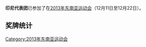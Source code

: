 {{expand|time=2014-12-28T07:31:44+00:00}}
{{unreferenced|time=2014-12-28T07:31:44+00:00}}
{{Infobox Country Southeast Asian Games
|NOC=INA
|games=2013年
|competitors=621
|sports=26
|officials=
|flagbearer=Suryo Agung Wibowo
|gold=65
|silver=84
|bronze=111
|total=260
|rank=4
}}
'''印尼代表团'''已参加了在[[2013年东南亚运动会|2013年东南亚运动会]]（12月11日至12月22日）。

== 奖牌统计 ==

{{2013年东南亚运动会国家代表团}}
[[Category:2013年东南亚运动会|Category:2013年东南亚运动会]]